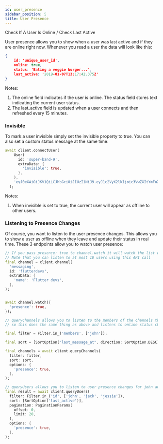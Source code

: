 ```yaml
---
id: user_presence
sidebar_position: 5
title: User Presence
---
```


Check If A User Is Online / Check Last Active

User presence allows you to show when a user was last active and if they are online right now.
Whenever you read a user the data will look like this:

```json
{
    id: 'unique_user_id',
    online: true,
    status: 'Eating a veggie burger...',
    last_active: '2019-01-07T13:17:42.375Z'
}
```

Notes:

1. The online field indicates if the user is online. The status field stores text indicating the current user status.
2. The last_active field is updated when a user connects and then refreshed every 15 minutes.

### Invisible

To mark a user invisible simply set the invisible property to true. You can also set a custom status message at the same time:

```dart
await client.connectUser(
    User(
      id: 'super-band-9',
      extraData: {
        'invisible': true,
      },
    ),
    'eyJ0eXAiOiJKV1QiLCJhbGciOiJIUzI1NiJ9.eyJ1c2VyX2lkIjoic3VwZXItYmFuZC05In0.0L6lGoeLwkz0aZRUcpZKsvaXtNEDHBcezVTZ0oPq40A',
  );
```

Notes:

1. When invisible is set to true, the current user will appear as offline to other users.

### Listening to Presence Changes

Of course, you want to listen to the user presence changes. This allows you to show a user as offline when they leave and update their status in real time.
These 3 endpoints allow you to watch user presence:

```dart
// If you pass presence: true to channel.watch it will watch the list of user presence changes.
// Note that you can listen to at most 10 users using this API call
final channel = client.channel(
  'messaging',
  id: 'flutterdevs',
  extraData: {
    'name': 'Flutter devs',
  },
);


await channel.watch({
  'presence': true,
});

// queryChannels allows you to listen to the members of the channels that are returned
// so this does the same thing as above and listens to online status changes for john and jack

final filter = Filter.in_('members', ['john']);

final sort = [SortOption("last_message_at", direction: SortOption.DESC)];

final channels = await client.queryChannels(
  filter: filter,
  sort: sort,
  options: {
    'presence': true,
  },
);

// queryUsers allows you to listen to user presence changes for john and jack
final result = await client.queryUsers(
  filter: Filter.in_('id', ['john', 'jack', 'jessie']),
  sort: [SortOption('last_active')],
  pagination: PaginationParams(
    offset: 0,
    limit: 20,
  ),
  options: {
    'presence': true,
  },
);
```
